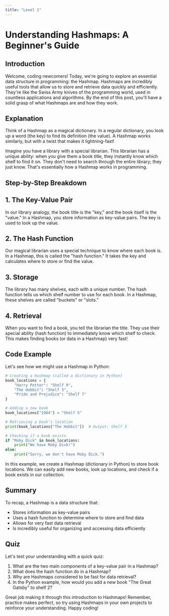 ```yaml
---
title: "Level 1"
---
```


# Understanding Hashmaps: A Beginner's Guide

## Introduction

<p>Welcome, coding newcomers! Today, we're going to explore an essential data structure in programming: the Hashmap. Hashmaps are incredibly useful tools that allow us to store and retrieve data quickly and efficiently. They're like the Swiss Army knives of the programming world, used in countless applications and algorithms. By the end of this post, you'll have a solid grasp of what Hashmaps are and how they work.</p>

## Explanation

<p>Think of a Hashmap as a magical dictionary. In a regular dictionary, you look up a word (the key) to find its definition (the value). A Hashmap works similarly, but with a twist that makes it lightning-fast!</p>

<p>Imagine you have a library with a special librarian. This librarian has a unique ability: when you give them a book title, they instantly know which shelf to find it on. They don't need to search through the entire library; they just know. That's essentially how a Hashmap works in programming.</p>

## Step-by-Step Breakdown

<h2>1. The Key-Value Pair</h2>
<p>In our library analogy, the book title is the "key," and the book itself is the "value." In a Hashmap, you store information as key-value pairs. The key is used to look up the value.</p>

<h2>2. The Hash Function</h2>
<p>Our magical librarian uses a special technique to know where each book is. In a Hashmap, this is called the "hash function." It takes the key and calculates where to store or find the value.</p>

<h2>3. Storage</h2>
<p>The library has many shelves, each with a unique number. The hash function tells us which shelf number to use for each book. In a Hashmap, these shelves are called "buckets" or "slots."</p>

<h2>4. Retrieval</h2>
<p>When you want to find a book, you tell the librarian the title. They use their special ability (hash function) to immediately know which shelf to check. This makes finding books (or data in a Hashmap) very fast!</p>

## Code Example

<p>Let's see how we might use a Hashmap in Python:</p>

```python
# Creating a Hashmap (called a dictionary in Python)
book_locations = {
    "Harry Potter": "Shelf 9",
    "The Hobbit": "Shelf 3",
    "Pride and Prejudice": "Shelf 7"
}

# Adding a new book
book_locations["1984"] = "Shelf 5"

# Retrieving a book's location
print(book_locations["The Hobbit"])  # Output: Shelf 3

# Checking if a book exists
if "Moby Dick" in book_locations:
    print("We have Moby Dick!")
else:
    print("Sorry, we don't have Moby Dick.")
```

<p>In this example, we create a Hashmap (dictionary in Python) to store book locations. We can easily add new books, look up locations, and check if a book exists in our collection.</p>

## Summary

<p>To recap, a Hashmap is a data structure that:</p>
<ul>
    <li>Stores information as key-value pairs</li>
    <li>Uses a hash function to determine where to store and find data</li>
    <li>Allows for very fast data retrieval</li>
    <li>Is incredibly useful for organizing and accessing data efficiently</li>
</ul>

## Quiz

<p>Let's test your understanding with a quick quiz:</p>

<ol>
    <li>What are the two main components of a key-value pair in a Hashmap?</li>
    <li>What does the hash function do in a Hashmap?</li>
    <li>Why are Hashmaps considered to be fast for data retrieval?</li>
    <li>In the Python example, how would you add a new book "The Great Gatsby" to shelf 2?</li>
</ol>

<p>Great job making it through this introduction to Hashmaps! Remember, practice makes perfect, so try using Hashmaps in your own projects to reinforce your understanding. Happy coding!</p>